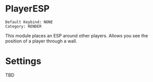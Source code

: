 # PlayerESP 

```
Default Keybind: NONE
Category: RENDER
```

This module places an ESP around other players. Allows you see the position of a player through a wall.

# Settings
TBD